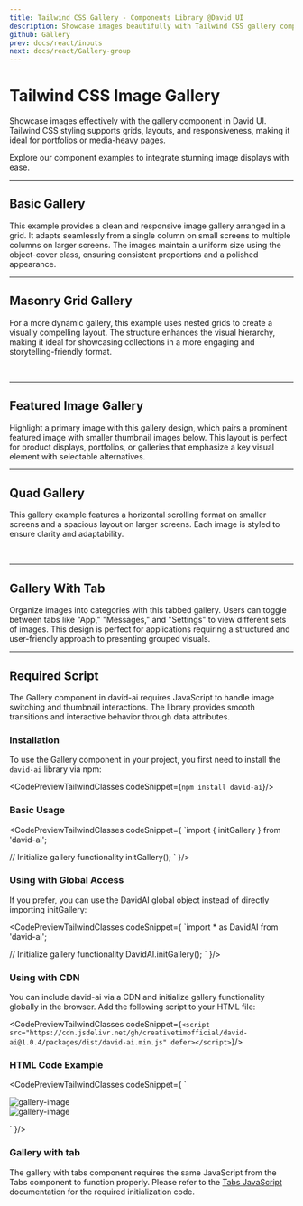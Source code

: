 ```yaml
---
title: Tailwind CSS Gallery - Components Library @David UI
description: Showcase images beautifully with Tailwind CSS gallery components. Responsive layouts are perfect for portfolios, media-heavy pages, and more.
github: Gallery
prev: docs/react/inputs
next: docs/react/Gallery-group
---
```


<ScriptLoader />

<InfoBadge />

# Tailwind CSS Image Gallery

Showcase images effectively with the gallery component in David UI. Tailwind CSS styling supports grids, layouts, and responsiveness, making it ideal for portfolios or media-heavy pages.

Explore our component examples to integrate stunning image displays with ease.


---

## Basic Gallery

This example provides a clean and responsive image gallery arranged in a grid. It adapts seamlessly from a single column on small screens to multiple columns on larger screens. The images maintain a uniform size using the object-cover class, ensuring consistent proportions and a polished appearance.

<PreviewWithCode relativePath="gallery/gallery-demo.tsx" language="html" />

---

## Masonry Grid Gallery

For a more dynamic gallery, this example uses nested grids to create a visually compelling layout. The structure enhances the visual hierarchy, making it ideal for showcasing collections in a more engaging and storytelling-friendly format.

<PreviewWithCode relativePath="gallery/masonry-grid-gallery.tsx" language="html" />

<br />

---

## Featured Image Gallery

Highlight a primary image with this gallery design, which pairs a prominent featured image with smaller thumbnail images below. This layout is perfect for product displays, portfolios, or galleries that emphasize a key visual element with selectable alternatives.

<PreviewWithCode relativePath="gallery/featured-image-gallery.tsx" language="html" />

---

## Quad Gallery

This gallery example features a horizontal scrolling format on smaller screens and a spacious layout on larger screens. Each image is styled to ensure clarity and adaptability.

<PreviewWithCode relativePath="gallery/quad-gallery.tsx" language="html" />

<br />

---

## Gallery With Tab

Organize images into categories with this tabbed gallery. Users can toggle between tabs like "App," "Messages," and "Settings" to view different sets of images. This design is perfect for applications requiring a structured and user-friendly approach to presenting grouped visuals.

<PreviewWithCode relativePath="gallery/gallery-with-tab.tsx" language="html" />

--- 

## Required Script

The Gallery component in david-ai requires JavaScript to handle image switching and thumbnail interactions. The library provides smooth transitions and interactive behavior through data attributes.

### Installation

To use the Gallery component in your project, you first need to install the `david-ai` library via npm:

<CodePreviewTailwindClasses codeSnippet={`npm install david-ai`}/>

### Basic Usage

<CodePreviewTailwindClasses codeSnippet={
`import { initGallery } from 'david-ai';

// Initialize gallery functionality
initGallery();
`
}/>

### Using with Global Access
If you prefer, you can use the DavidAI global object instead of directly importing initGallery:

<CodePreviewTailwindClasses codeSnippet={
`import * as DavidAI from 'david-ai';

// Initialize gallery functionality
DavidAI.initGallery();
`
}/>

### Using with CDN
You can include david-ai via a CDN and initialize gallery functionality globally in the browser. Add the following script to your HTML file:

<CodePreviewTailwindClasses codeSnippet={`<script src="https://cdn.jsdelivr.net/gh/creativetimofficial/david-ai@1.0.4/packages/dist/david-ai.min.js" defer></script>`}/>

### HTML Code Example

<CodePreviewTailwindClasses codeSnippet={
`<div class="grid gap-4">
    <div>
      <img data-main-image class="h-auto w-full max-w-full rounded-lg object-cover object-center md:h-[480px]" src="path/to/main/image.jpg" alt="" />
    </div>
    <div class="grid grid-cols-5 gap-4">
      <div>
        <img data-thumbnail src="path/to/thumbnail1.jpg" class="object-cover object-center h-20 max-w-full rounded-lg cursor-pointer" alt="gallery-image" />
      </div>
      <div>
        <img data-thumbnail src="path/to/thumbnail2.jpg" class="object-cover object-center h-20 max-w-full rounded-lg cursor-pointer" alt="gallery-image" />
      </div>
    </div>
</div>`
}/>

### Gallery with tab

The gallery with tabs component requires the same JavaScript from the Tabs component to function properly. Please refer to the [Tabs JavaScript](/docs/html/tabs#required-script) documentation for the required initialization code.
